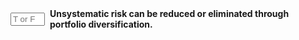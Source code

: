 ::: {.question-block}

<form onsubmit="event.preventDefault(); checkAnswerBox('module2_tf_q30','T')" style="display: flex; align-items: center; gap: 8px;">
<input type="text" id="module2_tf_q30" name="module2_tf_q30" maxlength="1" placeholder="T or F"
         style="width: 55px;" data-correct-answer="T" /> <label for="module2_tf_q30"><strong>Unsystematic risk can be reduced or eliminated through portfolio diversification.</strong></label>
</form>

<div id="feedback-module2_tf_q30" class="feedback" data-status="" style="display:none;">
The sentence is TRUE. This is the primary benefit of diversification—spreading investments cancels out the unique, random risks of individual firms.
</div>
:::